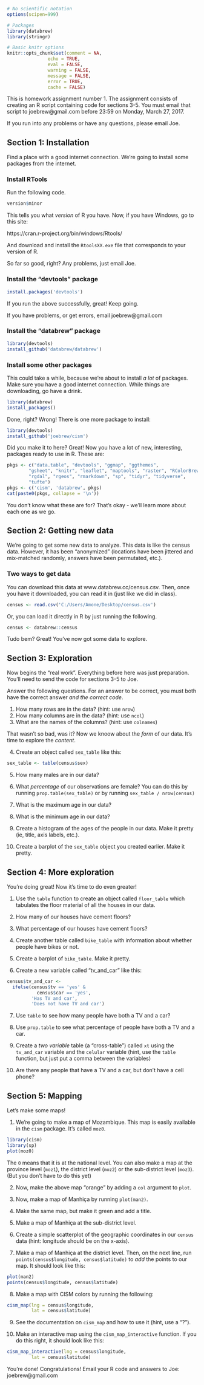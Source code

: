 ```r
# No scientific notation
options(scipen=999)

# Packages 
library(databrew)
library(stringr)

# Basic knitr options
knitr::opts_chunk$set(comment = NA, 
               echo = TRUE,
               eval = FALSE,
               warning = FALSE, 
               message = FALSE, 
               error = TRUE, 
               cache = FALSE)
```

This is homework assignment number 1. The assignment consists of creating an R script containing code for sections 3-5. You must email that script to joebrew@gmail.com before 23:59 on Monday, March 27, 2017.

If you run into any problems or have any questions, please email Joe.

## Section 1: Installation

Find a place with a good internet connection. We're going to install some packages from the internet.

### Install RTools

Run the following code.

```r
version$minor
```

This tells you what _version_ of R you have. Now, if you have Windows, go to this site:

https://cran.r-project.org/bin/windows/Rtools/

And download and install the `RtoolsXX.exe` file that corresponds to your version of R.

So far so good, right? Any problems, just email Joe.

### Install the "devtools" package

```r
install.packages('devtools')
```

If you run the above successfully, great! Keep going.

If you have problems, or get errors, email joebrew@gmail.com

### Install the "databrew" package

```r
library(devtools)
install_github('databrew/databrew')
```

### Install some other packages

This could take a while, because we're about to install _a lot_ of packages. Make sure you have a good internet connection. While things are downloading, go have a drink.

```r
library(databrew)
install_packages()
```

Done, right? Wrong! There is one more package to install:

```r
library(devtools)
install_github('joebrew/cism')
```

Did you make it to here? Great! Now you have a lot of new, interesting, packages ready to use in R. These are:

```r
pkgs <- c("data.table", "devtools", "ggmap", "ggthemes", 
        "gsheet", "knitr", "leaflet", "maptools", "raster", "RColorBrewer", 
        "rgdal", "rgeos", "rmarkdown", "sp", "tidyr", "tidyverse", 
        "tufte")
pkgs <- c('cism', 'databrew', pkgs)
cat(paste0(pkgs, collapse = '\n'))
```

You don't know what these are for? That's okay - we'll learn more about each one as we go.

## Section 2: Getting new data

We're going to get some new data to analyze. This data is like the census data. However, it has been "anonymized" (locations have been jittered and mix-matched randomly, answers have been permutated, etc.).

### Two ways to get data

You can download this data at www.databrew.cc/census.csv. Then, once you have it downloaded, you can read it in (just like we did in class).

```r
census <- read.csv('C:/Users/Amone/Desktop/census.csv')
```

Or, you can load it directly in R by just running the following.

```r
census <- databrew::census
```

Tudo bem? Great! You've now got some data to explore.

## Section 3: Exploration

Now begins the "real work". Everything before here was just preparation. You'll need to send the code for sections 3-5 to Joe.

Answer the following questions. For an answer to be correct, you must both have the correct answer _and the correct code_.

1. How many rows are in the data? (hint: use `nrow`)
2. How many columns are in the data? (hint: use `ncol`)
3. What are the names of the columns? (hint: use `colnames`)

That wasn't so bad, was it? Now we knoow about the _form_ of our data. It's time to explore the _content_.

4. Create an object called `sex_table` like this: 

```r
sex_table <- table(census$sex)
```

5. How many males are in our data? 

6. What _percentage_ of our observations are female? You can do this by running `prop.table(sex_table)` or by running `sex_table / nrow(census)`

7. What is the maximum age in our data?

8. What is the minimum age in our data?

9. Create a histogram of the ages of the people in our data. Make it pretty (ie, title, axis labels, etc.).

10. Create a barplot of the `sex_table` object you created earlier. Make it pretty.

## Section 4: More exploration 

You're doing great! Now it's time to do even greater!

1. Use the `table` function to create an object called `floor_table` which tabulates the floor material of all the houses in our data.

2. How many of our houses have cement floors?

3. What percentage of our houses have cement floors?

4. Create another table called `bike_table` with information about whether people have bikes or not.

5. Create a barplot of `bike_table`. Make it pretty.

6. Create a new variable called "tv_and_car" like this:

```r
census$tv_and_car <-
  ifelse(census$tv == 'yes' &
           census$car == 'yes',
         'Has TV and car',
         'Does not have TV and car')
```

7. Use `table` to see how many people have both a TV and a car?

8. Use `prop.table` to see what percentage of people have both a TV and a car.

9. Create a _two variable_ table (a "cross-table") called `xt` using the `tv_and_car` variable and the `celular` variable (hint, use the `table` function, but just put a comma between the variables)

10. Are there any people that have a TV and a car, but don't have a cell phone?

## Section 5: Mapping

Let's make some maps!

1. We're going to make a map of Mozambique. This map is easily available in the `cism` package. It's called `moz0`. 

```r
library(cism)
library(sp)
plot(moz0)
```

The `0` means that it is at the national level. You can also make a map at the province level (`moz1`), the district level (`moz2`) or the sub-district level (`moz3`). (But you don't have to do this yet)

2. Now, make the above map "orange" by adding a `col` argument to `plot`.

3. Now, make a map of Manhiça by running `plot(man2)`.

4. Make the same map, but make it green and add a title.

5. Make a map of Manhiça at the sub-district level.

6. Create a simple scatterplot of the geographic coordinates in our `census` data (hint: longitude should be on the x-axis).

7. Make a map of Manhiça at the district level. Then, on the next line, run `points(census$longitude, census$latitude)` to _add_ the points to our map. It should look like this:

```r
plot(man2)
points(census$longitude, census$latitude)
```

8. Make a map with CISM colors by running the following:

```r
cism_map(lng = census$longitude,
         lat = census$latitude)
```

9. See the documentation on `cism_map` and how to use it (hint, use a "?").

10. Make an interactive map using the `cism_map_interactive` function. If you do this right, it should look like this:

```r
cism_map_interactive(lng = census$longitude,
         lat = census$latitude)
```

You're done! Congratulations! Email your R code and answers to Joe: joebrew@gmail.com
